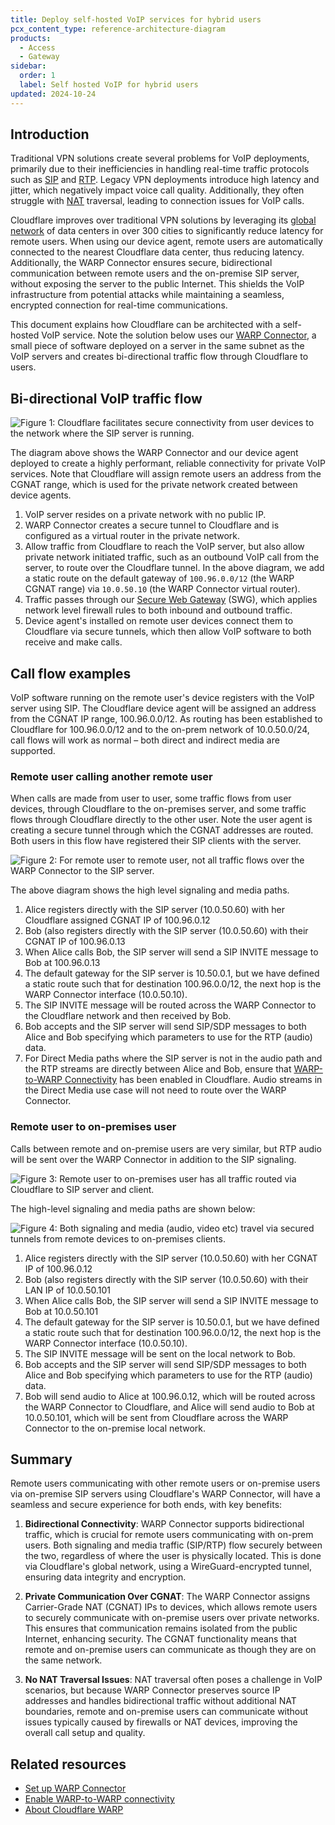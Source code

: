 ```yaml
---
title: Deploy self-hosted VoIP services for hybrid users
pcx_content_type: reference-architecture-diagram
products:
  - Access
  - Gateway
sidebar:
  order: 1
  label: Self hosted VoIP for hybrid users
updated: 2024-10-24
---
```


## Introduction

Traditional VPN solutions create several problems for VoIP deployments, primarily due to their inefficiencies in handling real-time traffic protocols such as [SIP](https://en.wikipedia.org/wiki/Session_Initiation_Protocol) and [RTP](https://en.wikipedia.org/wiki/Real-time_Transport_Protocol). Legacy VPN deployments introduce high latency and jitter, which negatively impact voice call quality. Additionally, they often struggle with [NAT](https://en.wikipedia.org/wiki/Network_address_translation) traversal, leading to connection issues for VoIP calls.

Cloudflare improves over traditional VPN solutions by leveraging its [global network](https://www.cloudflare.com/network/) of data centers in over 300 cities to significantly reduce latency for remote users. When using our device agent, remote users are automatically connected to the nearest Cloudflare data center, thus reducing latency. Additionally, the WARP Connector ensures secure, bidirectional communication between remote users and the on-premise SIP server, without exposing the server to the public Internet. This shields the VoIP infrastructure from potential attacks while maintaining a seamless, encrypted connection for real-time communications.

This document explains how Cloudflare can be architected with a self-hosted VoIP service. Note the solution below uses our [WARP Connector](/cloudflare-one/connections/connect-networks/private-net/warp-connector/), a small piece of software deployed on a server in the same subnet as the VoIP servers and creates bi-directional traffic flow through Cloudflare to users.

## Bi-directional VoIP traffic flow

![Figure 1: Cloudflare facilitates secure connectivity from user devices to the network where the SIP server is running.](~/assets/images/reference-architecture/deploying-self-hosted-voip-services-for-hybrid-users/figure1.svg "Figure 1: Cloudflare facilitates secure connectivity from user devices to the network where the SIP server is running.")

The diagram above shows the WARP Connector and our device agent deployed to create a highly performant, reliable connectivity for private VoIP services. Note that Cloudflare will assign remote users an address from the <GlossaryTooltip term="CGNAT IP">CGNAT range</GlossaryTooltip>, which is used for the private network created between device agents.

1. VoIP server resides on a private network with no public IP.
2. WARP Connector creates a secure tunnel to Cloudflare and is configured as a virtual router in the private network.
3. Allow traffic from Cloudflare to reach the VoIP server, but also allow private network initiated traffic, such as an outbound VoIP call from the server, to route over the Cloudflare tunnel. In the above diagram, we add a static route on the default gateway of `100.96.0.0/12` (the WARP CGNAT range) via `10.0.50.10` (the WARP Connector virtual router).
4. Traffic passes through our [Secure Web Gateway](/cloudflare-one/policies/gateway/) (SWG), which applies network level firewall rules to both inbound and outbound traffic.
5. Device agent's installed on remote user devices connect them to Cloudflare via secure tunnels, which then allow VoIP software to both receive and make calls.

## Call flow examples

VoIP software running on the remote user's device registers with the VoIP server using SIP. The Cloudflare device agent will be assigned an address from the CGNAT IP range, 100.96.0.0/12. As routing has been established to Cloudflare for 100.96.0.0/12 and to the on-prem network of 10.0.50.0/24, call flows will work as normal – both direct and indirect media are supported.

### Remote user calling another remote user

When calls are made from user to user, some traffic flows from user devices, through Cloudflare to the on-premises server, and some traffic flows through Cloudflare directly to the other user. Note the user agent is creating a secure tunnel through which the CGNAT addresses are routed. Both users in this flow have registered their SIP clients with the server.

![Figure 2: For remote user to remote user, not all traffic flows over the WARP Connector to the SIP server.](~/assets/images/reference-architecture/deploying-self-hosted-voip-services-for-hybrid-users/figure2.svg "Figure 2: For remote user to remote user, not all traffic flows over the WARP Connector to the SIP server.")

The above diagram shows the high level signaling and media paths.

1. Alice registers directly with the SIP server (10.0.50.60) with her Cloudflare assigned CGNAT IP of 100.96.0.12
2. Bob (also registers directly with the SIP server (10.0.50.60) with their CGNAT IP of 100.96.0.13
3. When Alice calls Bob, the SIP server will send a SIP INVITE message to Bob at 100.96.0.13
4. The default gateway for the SIP server is 10.50.0.1, but we have defined a static route such that for destination 100.96.0.0/12, the next hop is the WARP Connector interface (10.0.50.10).
5. The SIP INVITE message will be routed across the WARP Connector to the Cloudflare network and then received by Bob.
6. Bob accepts and the SIP server will send SIP/SDP messages to both Alice and Bob specifying which parameters to use for the RTP (audio) data.
7. For Direct Media paths where the SIP server is not in the audio path and the RTP streams are directly between Alice and Bob, ensure that [WARP-to-WARP Connectivity](/cloudflare-one/connections/connect-networks/private-net/warp-to-warp/#enable-warp-to-warp) has been enabled in Cloudflare. Audio streams in the Direct Media use case will not need to route over the WARP Connector.

### Remote user to on-premises user

Calls between remote and on-premise users are very similar, but RTP audio will be sent over the WARP Connector in addition to the SIP signaling.

![Figure 3: Remote user to on-premises user has all traffic routed via Cloudflare to SIP server and client.](~/assets/images/reference-architecture/deploying-self-hosted-voip-services-for-hybrid-users/figure3.svg "Figure 3: Remote user to on-premises user has all traffic routed via Cloudflare to SIP server and client.")

The high-level signaling and media paths are shown below:

![Figure 4: Both signaling and media (audio, video etc) travel via secured tunnels from remote devices to on-premises clients.](~/assets/images/reference-architecture/deploying-self-hosted-voip-services-for-hybrid-users/figure4.svg "Figure 4: Both signaling and media (audio, video etc) travel via secured tunnels from remote devices to on-premises clients.")

1. Alice registers directly with the SIP server (10.0.50.60) with her CGNAT IP of 100.96.0.12
2. Bob (also registers directly with the SIP server (10.0.50.60) with their LAN IP of 10.0.50.101
3. When Alice calls Bob, the SIP server will send a SIP INVITE message to Bob at 10.0.50.101
4. The default gateway for the SIP server is 10.50.0.1, but we have defined a static route such that for destination 100.96.0.0/12, the next hop is the WARP Connector interface (10.0.50.10).
5. The SIP INVITE message will be sent on the local network to Bob.
6. Bob accepts and the SIP server will send SIP/SDP messages to both Alice and Bob specifying which parameters to use for the RTP (audio) data.
7. Bob will send audio to Alice at 100.96.0.12, which will be routed across the WARP Connector to Cloudflare, and Alice will send audio to Bob at 10.0.50.101, which will be sent from Cloudflare across the WARP Connector to the on-premise local network.

## Summary

Remote users communicating with other remote users or on-premise users via on-premise SIP servers using Cloudflare's WARP Connector, will have a seamless and secure experience for both ends, with key benefits:

1. **Bidirectional Connectivity**: WARP Connector supports bidirectional traffic, which is crucial for remote users communicating with on-prem users. Both signaling and media traffic (SIP/RTP) flow securely between the two, regardless of where the user is physically located. This is done via Cloudflare's global network, using a WireGuard-encrypted tunnel, ensuring data integrity and encryption​.

2. **Private Communication Over CGNAT**: The WARP Connector assigns Carrier-Grade NAT (CGNAT) IPs to devices, which allows remote users to securely communicate with on-premise users over private networks. This ensures that communication remains isolated from the public Internet, enhancing security. The CGNAT functionality means that remote and on-premise users can communicate as though they are on the same network​.

3. **No NAT Traversal Issues**: NAT traversal often poses a challenge in VoIP scenarios, but because WARP Connector preserves source IP addresses and handles bidirectional traffic without additional NAT boundaries, remote and on-premise users can communicate without issues typically caused by firewalls or NAT devices, improving the overall call setup and quality​.

## Related resources

- [Set up WARP Connector](/cloudflare-one/connections/connect-networks/private-net/warp-connector/)
- [Enable WARP-to-WARP connectivity](/cloudflare-one/connections/connect-networks/private-net/warp-to-warp/#enable-warp-to-warp)
- [About Cloudflare WARP](/cloudflare-one/connections/connect-devices/warp/)
